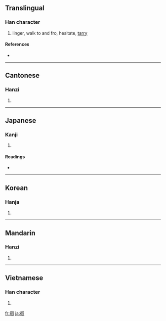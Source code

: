 ==Translingual==

===Han character===
{{Han char|rn=60|rad=彳|as=06|sn=9|four=2620<sub>0</sub>|canj=竹人田口 (HOWR)}}

# linger, walk to and fro, hesitate, [[tarry]]

====References====
* {{Han ref|kx=0366.150|dkj=10095|dj=0687.090|hdz=20819.150|uh=5F8A|ud=24458|bh=ABDE|bd=43998}}

----

==Cantonese==

===Hanzi===
{{yue-hanzi|jyut=|y=wui4}}

# {{defn|Cantonese|sort=彳06}}

----

==Japanese==

===Kanji===
{{ja-kanji|grade=|rs=彳06}}

# {{defn|Japanese}}

====Readings====
* {{ja-readings|on=[[かい]] (kai), [[え]] (e)|kun=[[さまよう]] (samayou)}}

----

==Korean==

===Hanja===
{{ko-hanja|hangeul=회|eumhun=|rv=hoe|mr=hoe|y=hoy}}

# {{defn|Korean|sort=彳06}}

----

==Mandarin==

===Hanzi===
{{cmn-hanzi|pin=[[huái]] ([[huai2]])|wg=huai<sup>2</sup>}}

# {{defn|Mandarin|sort=彳06}}

----

==Vietnamese==

===Han character===
{{vi-hantu|[[hồi]], [[hòi]]|rs=彳06}}

# {{defn|Vietnamese|sort=彳06}}

[[fr:徊]]
[[ja:徊]]